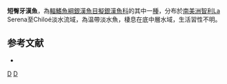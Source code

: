 {{Speciesbox 
| status = NE
| status_system = IUCN3.1
| taxon = Odontesthes brevianalis 
| authority =  [[Günther|Günther]], 1880
| synonyms = *''Atherinichthys brevianalis'', Günther, 1880
}}
'''短臀牙漢魚'''，為[[輻鰭魚綱|輻鰭魚綱]][[銀漢魚目|銀漢魚目]][[擬銀漢魚科|擬銀漢魚科]]的其中一[[種|種]]，分布於[[南美洲|南美洲]][[智利|智利]]La Serena至Chiloé淡水流域，為温帶淡水魚，棲息在底中層水域，生活習性不明。

==参考文献==
*{{FishBase_species|genus=Odontesthes|species=brevianalis|year=2016|month=2}}

{{Taxonbar|from=Q6412536}}

[[Category:牙漢魚屬|D]]
[[Category:1880年描述的鱼类|D]]